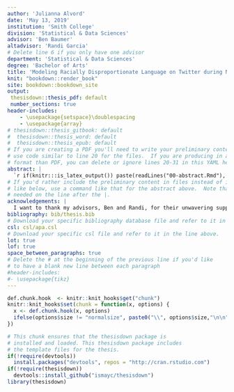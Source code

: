 ```yaml
---
author: 'Julianna Alvord'
date: 'May 13, 2019'
institution: 'Smith College'
division: 'Statistical & Data Sciences'
advisor: 'Ben Baumer'
altadvisor: 'Randi Garcia'
# Delete line 6 if you only have one advisor
department: 'Statistical & Data Sciences'
degree: 'Bachelor of Arts'
title: 'Modeling Racially Disproportionate Language on Twitter during NFL Gameplay'
knit: "bookdown::render_book"
site: bookdown::bookdown_site
output: 
 thesisdown::thesis_pdf: default
 number_sections: true
header-includes:
    - \usepackage{setspace}\doublespacing
    - \usepackage{array}
# thesisdown::thesis_gitbook: default
#  thesisdown::thesis_word: default
#  thesisdown::thesis_epub: default
# If you are creating a PDF you'll need to write your preliminary content here or
# use code similar to line 20 for the files.  If you are producing in a different
# format than PDF, you can delete or ignore lines 20-31 in this YAML header.
abstract: |
  `r if(knitr:::is_latex_output()) paste(readLines("00-abstract.Rmd"), collapse = '\n  ')`
# If you'd rather include the preliminary content in files instead of inline
# like below, use a command like that for the abstract above.  Note that a tab is 
# needed on the line after the |.
acknowledgements: |
  I want to thank my advisors, Ben and Randi, for their unwavering support and willingness to share their expertise. I would also like to thank my family and friends for putting up with me during this process.
bibliography: bib/thesis.bib
# Download your specific bibliography database file and refer to it in the line above.
csl: csl/apa.csl
# Download your specific csl file and refer to it in the line above.
lot: true
lof: true
space_between_paragraphs: true
# Delete the # at the beginning of the previous line if you'd like
# to have a blank new line between each paragraph
#header-includes:
#- \usepackage{tikz}
---
```


```r
def.chunk.hook  <- knitr::knit_hooks$get("chunk")
knitr::knit_hooks$set(chunk = function(x, options) {
  x <- def.chunk.hook(x, options)
  ifelse(options$size != "normalsize", paste0("\\", options$size,"\n\n", x, "\n\n \\normalsize"), x)
})
```




<!--
Above is the YAML (YAML Ain't Markup Language) header that includes a lot of metadata used to produce the document.  Be careful with spacing in this header!

If you'd prefer to not include a Dedication, for example, simply delete lines 17 and 18 above or add a # before them to comment them out.  If you have other LaTeX packages you would like to include, delete the # before header-includes and list the packages after hyphens on new lines.

If you'd like to include a comment that won't be produced in your resulting file enclose it in a block like this.
-->

<!--
If you receive a duplicate label error after knitting, make sure to delete the index.Rmd file and then knit again.
-->

```r
# This chunk ensures that the thesisdown package is
# installed and loaded. This thesisdown package includes
# the template files for the thesis.
if(!require(devtools))
  install.packages("devtools", repos = "http://cran.rstudio.com")
if(!require(thesisdown))
  devtools::install_github("ismayc/thesisdown")
library(thesisdown)
```

<!-- You'll need to include the order that you'd like Rmd files to appear in the _bookdown.yml file for
PDF files and also delete the # before rmd_files: there.  You'll want to not include 00(two-hyphens)prelim.Rmd
and 00-abstract.Rmd since they are handled in the YAML above differently for the PDF version.
-->

<!-- The {.unnumbered} option here means that the introduction will be "Chapter 0." You can also use {-} for no numbers
on chapters.
-->


<!-- 
If you're still on the fence about using _R Markdown_, check out the resource for newbies available at <https://ismayc.github.io/rbasics-book/> or email us at <data@reed.edu>. 
-->


<!-- 
Having your code and commentary all together in one place has a plethora of benefits!
-->

